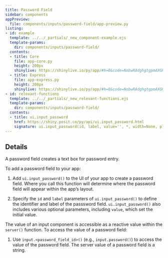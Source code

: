 ```yaml
---
title: Password Field
sidebar: components
appPreview:
  file: components/inputs/password-field/app-preview.py
listing:
- id: example
  template: ../../_partials/_new_component-example.ejs
  template-params:
    dir: components/inputs/password-field/
  contents:
  - title: Core
    file: app-core.py
    height: 200px
    shinylive: https://shinylive.io/py/app/#h=0&code=NobwRAdghgtgpmAXGKAHVA6VBPMAaMAYwHsIAXOcpMAMwCdiYACAZwAsBLCbJjmVYnTJMAgujxM6lACZw6EgK4cAOhFVpUAfSVMAvEyVYoAcziaaAGyXSAFKqYODHDF1QKym1FBYsA7oNtlMC8ffzppIIkgyKYgmGwQvwCARiCASgwoaWlNQgtvFjtgsgBaAFYmGAAPEqh3YiYKKtLCSgo6dLx7R0NidzcPJo8ANzkAIygyPiLhqCs4Tu6HECC8gqDEWLBhthLkgAZ9pgArBRYpmmwSknI267a5JjmOYwgSjgoYFnvbuiZUGplIIAX1UGSyOTWPiK8Vq9UacGaP3a6VUaIgshorDkozoNlc7gkfTIAwkLDgPg4pDSiCWTAAAsSBnT6VIMXIMEM6ZimLN5jYaXTHJI4GQFHQILwIAMjKEAgL0ep0HpROgbBptBwyTi5GkwMCALpAA
  - title: Express
    file: app-express.py
    height: 200px
    shinylive: https://shinylive.io/py/app/#h=0&code=NobwRAdghgtgpmAXGKAHVA6VBPMAaMAYwHsIAXOcpMAMwCdiYACAZwAsBLCbJjmVYnTJMAgujxM6lACZw6EgK4cAOhFVpUAfSVMAvEyVYoAcziaaAGyXSAFKqYODHDF1QKym1FBYsA7oNtlMC8ffzppIIkgyKYgmGwQvwCARiCASgwoaWlNQgtvFjtgsgBaAFYmGAAPEqh3YiYKKtLCSgo6dLx7R0NidzcPJo8ANzkAIygyPiLhqCs4Tu6HECC8gqDEWLBhthLkgAZ9pgArBRYpmmwSknI267a5JjmOYwgSjgoYFnvbuiZUGplIIAX1UGSyOTWPiK8Vq9UacGaP3a6VUaIgshorDkozoNlc7gkfTIAwkLDgPg4pDSiCWTAAAsSBnT6VIMXIMEM6ZimLN5jYaXTHJI4GQFHQILwIAMjKEAgL0ep0HpROgbBptBwyTi5GkwMCALpAA
- id: relevant-functions
  template: ../../_partials/_new_relevant-functions.ejs
  template-params:
    dir: components/inputs/password-field/
  contents:
  - title: ui.input_password
    href: https://shiny.posit.co/py/api/ui.input_password.html
    signature: ui.input_password(id, label, value='', *, width=None, placeholder=None)
---
```



:::{#example}
:::

:::{#relevant-functions}
:::

## Details

A password field creates a text box for password entry. 

To add a password field to your app:

  1. Add `ui.input_password()` to the UI of your app to create a password field. Where you call this function will determine where the password field will appear within the app's layout. 

  2. Specify the `id` and `label` parameters of `ui.input_password()` to define the identifier and label of the passsword field. `ui.input_password()` also includes various optional parameters, including `value`, which set the initial value.

The value of an input component is accessible as a reactive value within the `server()` function. To access the value of a password field:

  1. Use `input.<password_field_id>()` (e.g., `input.password()`) to access the value of the password field. The server value of a password field is a string. 

